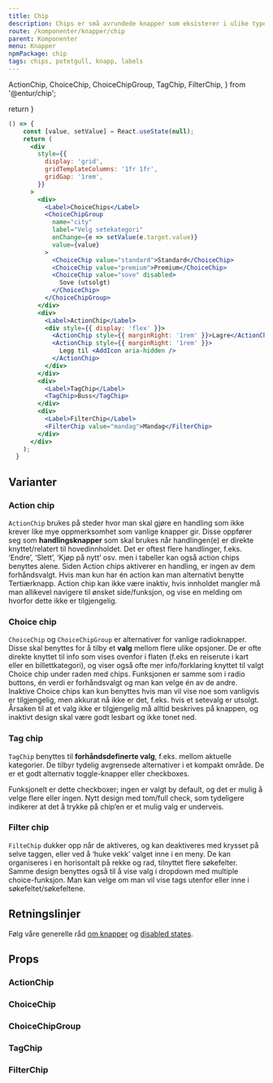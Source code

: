 ```yaml
---
title: Chip
description: Chips er små avrundede knapper som eksisterer i ulike typer; Action chips og Choice chips (med eller uten ikon), samt Filter chips og tags.
route: /komponenter/knapper/chip
parent: Komponenter
menu: Knapper
npmPackage: chip
tags: chips, potetgull, knapp, labels
---
```


  ActionChip,
  ChoiceChip,
  ChoiceChipGroup,
  TagChip,
  FilterChip,
} from '@entur/chip';

  return <SEO title={props.pageContext.frontmatter.title} description={props.pageContext.frontmatter.description} pathname={props.pageContext.frontmatter.route} />
}

<PageHeader />

```jsx
() => {
    const [value, setValue] = React.useState(null);
    return (
      <div
        style={{
          display: 'grid',
          gridTemplateColumns: '1fr 1fr',
          gridGap: '1rem',
        }}
      >
        <div>
          <Label>ChoiceChips</Label>
          <ChoiceChipGroup
            name="city"
            label="Velg setekategori"
            onChange={e => setValue(e.target.value)}
            value={value}
          >
            <ChoiceChip value="standard">Standard</ChoiceChip>
            <ChoiceChip value="premium">Premium</ChoiceChip>
            <ChoiceChip value="sove" disabled>
              Sove (utsolgt)
            </ChoiceChip>
          </ChoiceChipGroup>
        </div>
        <div>
          <Label>ActionChip</Label>
          <div style={{ display: 'flex' }}>
            <ActionChip style={{ marginRight: '1rem' }}>Lagre</ActionChip>
            <ActionChip style={{ marginRight: '1rem' }}>
              Legg til <AddIcon aria-hidden />
            </ActionChip>
          </div>
        </div>
        <div>
          <Label>TagChip</Label>
          <TagChip>Buss</TagChip>
        </div>
        <div>
          <Label>FilterChip</Label>
          <FilterChip value="mandag">Mandag</FilterChip>
        </div>
      </div>
    );
  }
```

## Varianter

### Action chip

`ActionChip` brukes på steder hvor man skal gjøre en handling som ikke krever like mye oppmerksomhet som vanlige knapper gir. Disse oppfører seg som **handlingsknapper** som skal brukes når handlingen(e) er direkte knyttet/relatert til hovedinnholdet.
Det er oftest flere handlinger, f.eks. ‘Endre’, ‘Slett’, ‘Kjøp på nytt’ osv. men i tabeller kan også action chips benyttes alene.
Siden Action chips aktiverer en handling, er ingen av dem forhåndsvalgt. Hvis man kun har én action kan man alternativt benytte Tertiærknapp.
Action chip kan ikke være inaktiv, hvis innholdet mangler må man allikevel navigere til ønsket side/funksjon,
og vise en melding om hvorfor dette ikke er tilgjengelig.

### Choice chip

`ChoiceChip` og `ChoiceChipGroup` er alternativer for vanlige radioknapper.
Disse skal benyttes for å tilby et **valg** mellom flere ulike opsjoner.
De er ofte direkte knyttet til info som vises ovenfor i flaten (f.eks en reiserute i kart eller en billettkategori),
og viser også ofte mer info/forklaring knyttet til valgt Choice chip under raden med chips. Funksjonen er samme som i radio buttons, én verdi er forhåndsvalgt og man kan velge én av de andre. Inaktive Choice chips kan kun benyttes hvis man vil vise noe som vanligvis er tilgjengelig, men akkurat nå ikke er det, f.eks. hvis et setevalg er utsolgt. Årsaken til at et valg ikke er tilgjengelig må alltid beskrives på knappen, og inaktivt design skal være godt lesbart og ikke tonet ned.

### Tag chip

`TagChip` benyttes til **forhåndsdefinerte valg**, f.eks. mellom aktuelle kategorier.
De tilbyr tydelig avgrensede alternativer i et kompakt område. De er et godt alternativ toggle-knapper eller checkboxes.

Funksjonelt er dette checkboxer; ingen er valgt by default, og det er mulig å velge flere eller ingen.
Nytt design med tom/full check, som tydeligere indikerer at det å trykke på chip’en er et mulig valg er underveis.

### Filter chip

`FilteChip` dukker opp når de aktiveres, og kan deaktiveres med krysset på selve taggen,
eller ved å ‘huke vekk’ valget inne i en meny. De kan organiseres i en horisontalt på rekke og rad, tilnyttet flere søkefelter.
Samme design benyttes også til å vise valg i dropdown med multiple choice-funksjon.
Man kan velge om man vil vise tags utenfor eller inne i søkefeltet/søkefeltene.

## Retningslinjer

Følg våre generelle råd [om knapper](/komponenter/knapper/button) og [disabled states](/komponenter/knapper/button#disabled-state).


## Props

### ActionChip

<ImportStatement imports="ActionChip" packageName={props.pageContext.frontmatter.npmPackage} />
<Props componentName="ActionChip" />

### ChoiceChip

<ImportStatement imports="ChoiceChip" packageName={props.pageContext.frontmatter.npmPackage} />
<Props componentName="ChoiceChip" />

### ChoiceChipGroup

<ImportStatement imports="ChoiceChipGroup" packageName={props.pageContext.frontmatter.npmPackage} />
<Props componentName="ChoiceChipGroup" />

### TagChip

<ImportStatement imports="TagChip" packageName={props.pageContext.frontmatter.npmPackage}/>
<Props componentName="TagChip" />

### FilterChip

<ImportStatement imports="FilterChip" packageName={props.pageContext.frontmatter.npmPackage} />
<Props componentName="FilterChip" />
